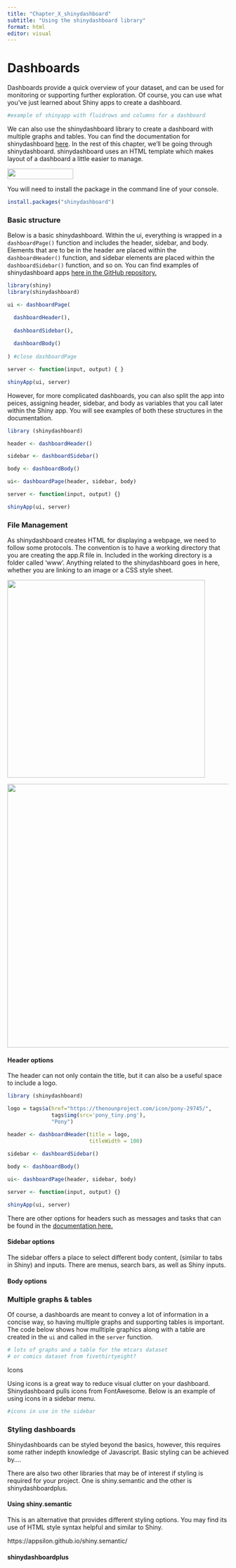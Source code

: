 ```yaml
---
title: "Chapter_X_shinydashboard"
subtitle: "Using the shinydashboard library"
format: html
editor: visual
---
```


# Dashboards

Dashboards provide a quick overview of your dataset, and can be used for monitoring or supporting further exploration. Of course, you can use what you've just learned about Shiny apps to create a dashboard.

``` R
#example of shinyapp with fluidrows and columns for a dashboard
```

We can also use the shinydashboard library to create a dashboard with multiple graphs and tables. You can find the documentation for shinydashboard [here](https://rstudio.github.io/shinydashboard/get_started.html). In the rest of this chapter, we'll be going through shinydashboard. shinydashboard uses an HTML template which makes layout of a dashboard a little easier to manage.

![](images/shinydashboard.png){width="150" height="24"}

You will need to install the package in the command line of your console.

``` R
install.packages("shinydashboard")
```

### Basic structure

Below is a basic shinydashboard. Within the ui, everything is wrapped in a `dashboardPage()` function and includes the header, sidebar, and body. Elements that are to be in the header are placed within the `dashboardHeader()` function, and sidebar elements are placed within the `dashboardSidebar()` function, and so on. You can find examples of shinydashboard apps [here in the GitHub repository.](https://github.com/rstudio/shinydashboard/tree/gh-pages/_apps)

``` R
library(shiny)
library(shinydashboard)

ui <- dashboardPage(

  dashboardHeader(),
  
  dashboardSidebar(),
  
  dashboardBody()
  
) #close dashboardPage

server <- function(input, output) { }

shinyApp(ui, server)
```

However, for more complicated dashboards, you can also split the app into peices, assigning header, sidebar, and body as variables that you call later within the Shiny app. You will see examples of both these structures in the documentation.

``` R
library (shinydashboard)

header <- dashboardHeader()

sidebar <- dashboardSidebar()

body <- dashboardBody()

ui<- dashboardPage(header, sidebar, body)

server <- function(input, output) {}

shinyApp(ui, server)
```

### File Management

As shinydashboard creates HTML for displaying a webpage, we need to follow some protocols. The convention is to have a working directory that you are creating the app.R file in. Included in the working directory is a folder called 'www'. Anything related to the shinydashboard goes in here, whether you are linking to an image or a CSS style sheet.

![](images/www_folder.png){width="450"}

![](images/shinydashboard_css.png){width="600"}

#### Header options

The header can not only contain the title, but it can also be a useful space to include a logo.

``` R
library (shinydashboard)

logo = tags$a(href="https://thenounproject.com/icon/pony-29745/",
              tags$img(src='pony_tiny.png'),
              "Pony")

header <- dashboardHeader(title = logo, 
                          titleWidth = 100)
                          
sidebar <- dashboardSidebar()

body <- dashboardBody()

ui<- dashboardPage(header, sidebar, body)

server <- function(input, output) {}

shinyApp(ui, server)
```

There are other options for headers such as messages and tasks that can be found in the [documentation here.](https://rstudio.github.io/shinydashboard/structure.html#message-menus)

#### Sidebar options

The sidebar offers a place to select different body content, (similar to tabs in Shiny) and inputs. There are menus, search bars, as well as Shiny inputs.

#### Body options

### Multiple graphs & tables 

Of course, a dashboards are meant to convey a lot of information in a concise way, so having multiple graphs and supporting tables is important. The code below shows how mulltiple graphics along with a table are created in the `ui` and called in the `server` function.

``` R
# lots of graphs and a table for the mtcars dataset
# or comics dataset from fivethirtyeight?
```

Icons

Using icons is a great way to reduce visual clutter on your dashboard. Shinydashboard pulls icons from FontAwesome. Below is an example of using icons in a sidebar menu.

``` R
#icons in use in the sidebar
```

### Styling dashboards

Shinydashboards can be styled beyond the basics, however, this requires some rather indepth knowledge of Javascript. Basic styling can be achieved by....

There are also two other libraries that may be of interest if styling is required for your project. One is shiny.semantic and the other is shinydashboardplus.

#### Using shiny.semantic

This is an alternative that provides different styling options. You may find its use of HTML style syntax helpful and similar to Shiny.

https://appsilon.github.io/shiny.semantic/

#### shinydashboardplus
